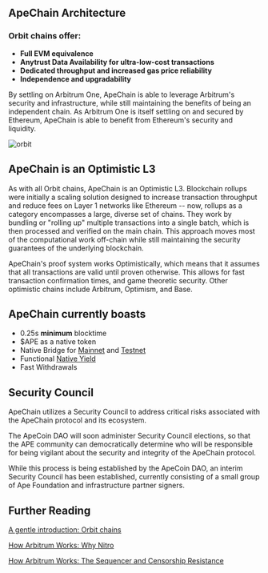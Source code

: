 ## ApeChain Architecture


### Orbit chains offer: ###
- **Full EVM equivalence**
- **Anytrust Data Availability for ultra-low-cost transactions**
- **Dedicated throughput and increased gas price reliability**
- **Independence and upgradability**

By settling on Arbitrum One, ApeChain is able to leverage Arbitrum's security and infrastructure, while still maintaining the benefits of being an independent chain. As Arbitrum One is itself settling on and secured by Ethereum, ApeChain is able to benefit from Ethereum's security and liquidity.

![orbit](../images/ApeFlow.png)


## ApeChain is an Optimistic L3

As with all Orbit chains, ApeChain is an Optimistic L3. Blockchain rollups were initially a scaling solution designed to increase transaction throughput and reduce fees on Layer 1 networks like Ethereum -- now, rollups as a category encompasses a large, diverse set of chains. They work by bundling or "rolling up" multiple transactions into a single batch, which is then processed and verified on the main chain. This approach moves most of the computational work off-chain while still maintaining the security guarantees of the underlying blockchain.

ApeChain's proof system works Optimistically, which means that it assumes that all transactions are valid until proven otherwise. This allows for fast transaction confirmation times, and game theoretic security. Other optimistic chains include Arbitrum, Optimism, and Base.



## ApeChain currently boasts

- 0.25s **minimum** blocktime
- $APE as a native token
- Native Bridge for [Mainnet](https://apechain.com/portal#bridge) and [Testnet](https://curtis.bridge.caldera.xyz/)
- Functional [Native Yield](/native/Overview)
- Fast Withdrawals

## Security Council

ApeChain utilizes a Security Council to address critical risks associated with the ApeChain protocol and its ecosystem. 

The ApeCoin DAO will soon administer Security Council elections, so that the APE community can democratically determine who will be responsible for being vigilant about the security and integrity of the ApeChain protocol.

While this process is being established by the ApeCoin DAO, an interim Security Council has been established, currently consisting of a small group of Ape Foundation and infrastructure partner signers.


## Further Reading

[A gentle introduction: Orbit chains](https://docs.arbitrum.io/launch-orbit-chain/orbit-gentle-introduction)

[How Arbitrum Works: Why Nitro](https://docs.arbitrum.io/how-arbitrum-works/why-nitro)

[How Arbitrum Works: The Sequencer and Censorship Resistance](https://docs.arbitrum.io/how-arbitrum-works/sequencer)
